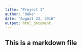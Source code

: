 ```yaml
---
title: "Project 1"
author: "Duke"
date: "August 23, 2016"
output: html_document
---
```

## This is a markdown file